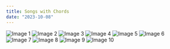 ```yaml
---
title: Songs with Chords
date: "2023-10-08"
---
```


![Image 1](/PHOTO-2023-10-05-16-01-51.jpg)
![Image 2](/PHOTO-2023-10-05-16-01-51_1.jpg)
![Image 3](/PHOTO-2023-10-05-16-01-51_2.jpg)
![Image 4](/PHOTO-2023-10-05-16-01-51_3.jpg)
![Image 5](/PHOTO-2023-10-05-16-01-51_4.jpg)
![Image 6](/PHOTO-2023-10-05-16-01-51_5.jpg)
![Image 7](/PHOTO-2023-10-05-16-01-51_6.jpg)
![Image 8](/PHOTO-2023-10-05-16-01-51_7.jpg)
![Image 9](/PHOTO-2023-10-05-16-01-51_8.jpg)
![Image 10](/PHOTO-2023-10-05-16-01-51_9.jpg)
